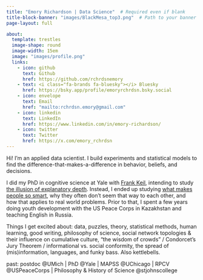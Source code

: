 ```yaml
---
title: "Emory Richardson | Data Science"  # Required even if blank
title-block-banner: "images/BlackMesa_top3.png"  # Path to your banner image
page-layout: full

about: 
  template: trestles
  image-shape: round
  image-width: 15em
  image: "images/profile.png"
  links:
    - icon: github
      text: Github
      href: https://github.com/rchrdsnemory
    - text: <i class="fa-brands fa-bluesky"></i> Bluesky
      href: https://bsky.app/profile/emoryrchrdsn.bsky.social
    - icon: envelope
      text: Email
      href: "mailto:rchrdsn.emory@gmail.com"  
    - icon: linkedin
      text: LinkedIn
      href: https://www.linkedin.com/in/emory-richardson/
    - icon: twitter
      text: Twitter
      href: https://x.com/emory_rchrdsn
---
```


Hi! I'm an applied data scientist. I build experiments and statistical models to find the difference-that-makes-a-difference in behavior, beliefs, and decisions.

I did my PhD in cognitive science at Yale with [Frank Keil](https://scholar.google.com/citations?hl=en&user=ZNgPS2cAAAAJ), intending to study [the illusion of explanatory depth](https://www.edge.org/response-detail/27117). Instead, I ended up studying [what makes people so smart](https://rchrdsnemory.github.io/site/publications/), why they often don’t seem that way to each other, and how that applies to real world problems. Prior to that, I spent a few years doing youth development with the US Peace Corps in Kazakhstan and teaching English in Russia. 

Things I get excited about: data, puzzles, theory, statistical methods, human learning, good writing, philosophy of science, social network topologies & their influence on cumulative culture, “the wisdom of crowds” / Condorcet's Jury Theorem / informational vs. social conformity, the spread of (mis)information, languages, and funky bass. Also kettlebells.


past: postdoc <span class="blueHighlight">@UMich</span> \| PhD <span class="blueHighlight">@Yale</span> \| MAPSS <span class="blueHighlight">@UChicago</span> \| RPCV <span class="blueHighlight">@USPeaceCorps</span> \| Philosophy & History of Science <span class="blueHighlight">@stjohnscollege</span>
